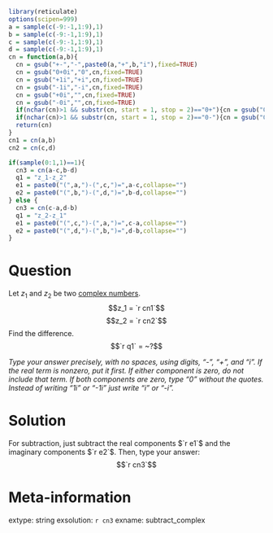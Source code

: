 ```r
library(reticulate)
options(scipen=999)
a = sample(c(-9:-1,1:9),1)
b = sample(c(-9:-1,1:9),1)
c = sample(c(-9:-1,1:9),1)
d = sample(c(-9:-1,1:9),1)
cn = function(a,b){
  cn = gsub("+-","-",paste0(a,"+",b,"i"),fixed=TRUE)
  cn = gsub("0+0i","0",cn,fixed=TRUE)
  cn = gsub("+1i","+i",cn,fixed=TRUE)
  cn = gsub("-1i","-i",cn,fixed=TRUE)
  cn = gsub("+0i","",cn,fixed=TRUE)
  cn = gsub("-0i","",cn,fixed=TRUE)
  if(nchar(cn)>1 && substr(cn, start = 1, stop = 2)=="0+"){cn = gsub("0+","",cn,fixed=TRUE)}
  if(nchar(cn)>1 && substr(cn, start = 1, stop = 2)=="0-"){cn = gsub("0-","-",cn,fixed=TRUE)}
  return(cn)
}
cn1 = cn(a,b)
cn2 = cn(c,d)

if(sample(0:1,1)==1){
  cn3 = cn(a-c,b-d)
  q1 = "z_1-z_2"
  e1 = paste0("(",a,")-(",c,")=",a-c,collapse="")
  e2 = paste0("(",b,")-(",d,")=",b-d,collapse="")
} else {
  cn3 = cn(c-a,d-b)
  q1 = "z_2-z_1"
  e1 = paste0("(",c,")-(",a,")=",c-a,collapse="")
  e2 = paste0("(",d,")-(",b,")=",d-b,collapse="")
}

```

Question
========

Let $z_1$ and $z_2$ be two [complex numbers](https://en.wikipedia.org/wiki/Complex_number).
$$z_1 = `r cn1`$$
$$z_2 = `r cn2`$$
Find the difference.
$$`r q1` = ~?$$

*Type your answer precisely, with no spaces, using digits, "-", "+", and "i". If the real term is nonzero, put it first. If either component is zero, do not include that term. If both components are zero, type "0" without the quotes. Instead of writing "1i" or "-1i" just write "i" or "-i".*


Solution
========

For subtraction, just subtract the real components $`r e1`$ and the imaginary components $`r e2`$. Then, type your answer:
$$`r cn3`$$



Meta-information
============
extype: string
exsolution: `r cn3`
exname: subtract_complex